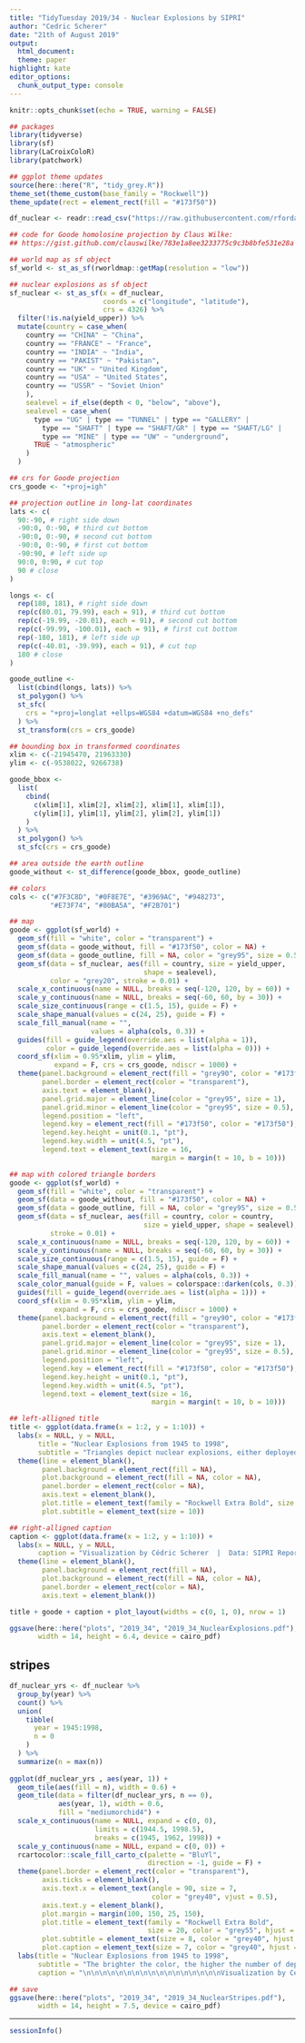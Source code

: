 ```yaml
---
title: "TidyTuesday 2019/34 - Nuclear Explosions by SIPRI"
author: "Cedric Scherer"
date: "21th of August 2019"
output:
  html_document:
  theme: paper
highlight: kate
editor_options:
  chunk_output_type: console
---
```

  
```r
knitr::opts_chunk$set(echo = TRUE, warning = FALSE)
```

```r
## packages
library(tidyverse)
library(sf)
library(LaCroixColoR)
library(patchwork)

## ggplot theme updates
source(here::here("R", "tidy_grey.R"))
theme_set(theme_custom(base_family = "Rockwell"))
theme_update(rect = element_rect(fill = "#173f50"))
```

```r
df_nuclear <- readr::read_csv("https://raw.githubusercontent.com/rfordatascience/tidytuesday/master/data/2019/2019-08-20/nuclear_explosions.csv")
```

```r
## code for Goode homolosine projection by Claus Wilke:
## https://gist.github.com/clauswilke/783e1a8ee3233775c9c3b8bfe531e28a

## world map as sf object
sf_world <- st_as_sf(rworldmap::getMap(resolution = "low"))

## nuclear explosions as sf object
sf_nuclear <- st_as_sf(x = df_nuclear,                         
                       coords = c("longitude", "latitude"),
                       crs = 4326) %>% 
  filter(!is.na(yield_upper)) %>% 
  mutate(country = case_when(
    country == "CHINA" ~ "China",
    country == "FRANCE" ~ "France",
    country == "INDIA" ~ "India",
    country == "PAKIST" ~ "Pakistan",
    country == "UK" ~ "United Kingdom",
    country == "USA" ~ "United States",
    country == "USSR" ~ "Soviet Union"
    ),
    sealevel = if_else(depth < 0, "below", "above"),
    sealevel = case_when(
      type == "UG" | type == "TUNNEL" | type == "GALLERY" |
        type == "SHAFT" | type == "SHAFT/GR" | type == "SHAFT/LG" |
        type == "MINE" | type == "UW" ~ "underground",
      TRUE ~ "atmospheric"
    )
  )

## crs for Goode projection
crs_goode <- "+proj=igh"

## projection outline in long-lat coordinates
lats <- c(
  90:-90, # right side down
  -90:0, 0:-90, # third cut bottom
  -90:0, 0:-90, # second cut bottom
  -90:0, 0:-90, # first cut bottom
  -90:90, # left side up
  90:0, 0:90, # cut top
  90 # close
)

longs <- c(
  rep(180, 181), # right side down
  rep(c(80.01, 79.99), each = 91), # third cut bottom
  rep(c(-19.99, -20.01), each = 91), # second cut bottom
  rep(c(-99.99, -100.01), each = 91), # first cut bottom
  rep(-180, 181), # left side up
  rep(c(-40.01, -39.99), each = 91), # cut top
  180 # close
)

goode_outline <- 
  list(cbind(longs, lats)) %>%
  st_polygon() %>%
  st_sfc(
    crs = "+proj=longlat +ellps=WGS84 +datum=WGS84 +no_defs"
  ) %>% 
  st_transform(crs = crs_goode)

## bounding box in transformed coordinates
xlim <- c(-21945470, 21963330)
ylim <- c(-9538022, 9266738)

goode_bbox <- 
  list(
    cbind(
      c(xlim[1], xlim[2], xlim[2], xlim[1], xlim[1]), 
      c(ylim[1], ylim[1], ylim[2], ylim[2], ylim[1])
    )
  ) %>%
  st_polygon() %>%
  st_sfc(crs = crs_goode)

## area outside the earth outline
goode_without <- st_difference(goode_bbox, goode_outline)

## colors
cols <- c("#7F3C8D", "#0F8E7E", "#3969AC", "#948273", 
          "#E73F74", "#80BA5A", "#F2B701")

## map
goode <- ggplot(sf_world) + 
  geom_sf(fill = "white", color = "transparent") +
  geom_sf(data = goode_without, fill = "#173f50", color = NA) +
  geom_sf(data = goode_outline, fill = NA, color = "grey95", size = 0.5/.pt) +
  geom_sf(data = sf_nuclear, aes(fill = country, size = yield_upper, 
                                 shape = sealevel),
          color = "grey20", stroke = 0.01) +
  scale_x_continuous(name = NULL, breaks = seq(-120, 120, by = 60)) +
  scale_y_continuous(name = NULL, breaks = seq(-60, 60, by = 30)) +
  scale_size_continuous(range = c(1.5, 15), guide = F) +
  scale_shape_manual(values = c(24, 25), guide = F) +
  scale_fill_manual(name = "",
                    values = alpha(cols, 0.3)) +
  guides(fill = guide_legend(override.aes = list(alpha = 1)),
         color = guide_legend(override.aes = list(alpha = 0))) +
  coord_sf(xlim = 0.95*xlim, ylim = ylim, 
           expand = F, crs = crs_goode, ndiscr = 1000) +
  theme(panel.background = element_rect(fill = "grey90", color = "#173f50"),
        panel.border = element_rect(color = "transparent"),
        axis.text = element_blank(),
        panel.grid.major = element_line(color = "grey95", size = 1),
        panel.grid.minor = element_line(color = "grey95", size = 0.5),
        legend.position = "left",
        legend.key = element_rect(fill = "#173f50", color = "#173f50"),
        legend.key.height = unit(0.1, "pt"),
        legend.key.width = unit(4.5, "pt"),
        legend.text = element_text(size = 16, 
                                   margin = margin(t = 10, b = 10)))

## map with colored triangle borders
goode <- ggplot(sf_world) + 
  geom_sf(fill = "white", color = "transparent") +
  geom_sf(data = goode_without, fill = "#173f50", color = NA) +
  geom_sf(data = goode_outline, fill = NA, color = "grey95", size = 0.5/.pt) +
  geom_sf(data = sf_nuclear, aes(fill = country, color = country, 
                                 size = yield_upper, shape = sealevel),
          stroke = 0.01) +
  scale_x_continuous(name = NULL, breaks = seq(-120, 120, by = 60)) +
  scale_y_continuous(name = NULL, breaks = seq(-60, 60, by = 30)) +
  scale_size_continuous(range = c(1.5, 15), guide = F) +
  scale_shape_manual(values = c(24, 25), guide = F) +
  scale_fill_manual(name = "", values = alpha(cols, 0.3)) +
  scale_color_manual(guide = F, values = colorspace::darken(cols, 0.3)) +
  guides(fill = guide_legend(override.aes = list(alpha = 1))) +
  coord_sf(xlim = 0.95*xlim, ylim = ylim, 
           expand = F, crs = crs_goode, ndiscr = 1000) +
  theme(panel.background = element_rect(fill = "grey90", color = "#173f50"),
        panel.border = element_rect(color = "transparent"),
        axis.text = element_blank(),
        panel.grid.major = element_line(color = "grey95", size = 1),
        panel.grid.minor = element_line(color = "grey95", size = 0.5),
        legend.position = "left",
        legend.key = element_rect(fill = "#173f50", color = "#173f50"),
        legend.key.height = unit(0.1, "pt"),
        legend.key.width = unit(4.5, "pt"),
        legend.text = element_text(size = 16, 
                                   margin = margin(t = 10, b = 10)))
```

```r
## left-alligned title
title <- ggplot(data.frame(x = 1:2, y = 1:10)) +
  labs(x = NULL, y = NULL,
       title = "Nuclear Explosions from 1945 to 1998",
       subtitle = "Triangles depict nuclear explosions, either deployed in the atmosphere (pointing upwards) or under the ground/water (pointing downwards).\nThe size scales with the explosion yield estimate and the color indicates the country that deployed the nuclear device.") +
  theme(line = element_blank(),
        panel.background = element_rect(fill = NA),
        plot.background = element_rect(fill = NA, color = NA),
        panel.border = element_rect(color = NA),
        axis.text = element_blank(),
        plot.title = element_text(family = "Rockwell Extra Bold", size = 30),
        plot.subtitle = element_text(size = 10))
```

```r
## right-alligned caption
caption <- ggplot(data.frame(x = 1:2, y = 1:10)) +
  labs(x = NULL, y = NULL,
       caption = "Visualization by Cédric Scherer  |  Data: SIPRI Report 2000 (FOA-R--00-01572-180--SE)") +
  theme(line = element_blank(),
        panel.background = element_rect(fill = NA),
        plot.background = element_rect(fill = NA, color = NA),
        panel.border = element_rect(color = NA),
        axis.text = element_blank())
```

```r
title + goode + caption + plot_layout(widths = c(0, 1, 0), nrow = 1)

ggsave(here::here("plots", "2019_34", "2019_34_NuclearExplosions.pdf"), 
       width = 14, height = 6.4, device = cairo_pdf)
```


## stripes

```r
df_nuclear_yrs <- df_nuclear %>% 
  group_by(year) %>% 
  count() %>% 
  union(
    tibble(
      year = 1945:1998,
      n = 0
    )
  ) %>%
  summarize(n = max(n))
  
ggplot(df_nuclear_yrs , aes(year, 1)) +
  geom_tile(aes(fill = n), width = 0.6) +
  geom_tile(data = filter(df_nuclear_yrs, n == 0), 
            aes(year, 1), width = 0.6, 
            fill = "mediumorchid4") +
  scale_x_continuous(name = NULL, expand = c(0, 0),
                     limits = c(1944.5, 1998.5),
                     breaks = c(1945, 1962, 1998)) +
  scale_y_continuous(name = NULL, expand = c(0, 0)) +
  rcartocolor::scale_fill_carto_c(palette = "BluYl", 
                                  direction = -1, guide = F) +
  theme(panel.border = element_rect(color = "transparent"),
        axis.ticks = element_blank(),
        axis.text.x = element_text(angle = 90, size = 7, 
                                   color = "grey40", vjust = 0.5),
        axis.text.y = element_blank(),
        plot.margin = margin(100, 150, 25, 150),
        plot.title = element_text(family = "Rockwell Extra Bold", 
                                  size = 20, color = "grey55", hjust = 0.5),
        plot.subtitle = element_text(size = 8, color = "grey40", hjust = 0.5),
        plot.caption = element_text(size = 7, color = "grey40", hjust = 0.5)) +
  labs(title = "Nuclear Explosions from 1945 to 1998",
       subtitle = "The brighter the color, the higher the number of deployed nuclear devices with a maximum of 178 explosions in 1962.\nYears without any nuclear explosions reported are colored in purple.\n\n\n\n\n\n\n\n",
       caption = "\n\n\n\n\n\n\n\n\n\n\n\n\n\n\n\n\nVisualization by Cédric Scherer  |  Data: SIPRI Report 2000 (FOA-R--00-01572-180--SE)")

## save
ggsave(here::here("plots", "2019_34", "2019_34_NuclearStripes.pdf"), 
       width = 14, height = 7.5, device = cairo_pdf)
```

***
  
```r
sessionInfo()
```
